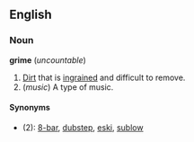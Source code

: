 {{wikipedia}}

==English==
===Noun===
'''grime''' (''uncountable'')

#[[Dirt]] that is [[ingrain]]ed and difficult to remove.
#(''music'') A type of music. <!--this needs to be expanded on.  Source: "The Big Issue", London edition, April 5-11 2004. -->

====Synonyms====
*(2): [[8-bar]], [[dubstep]], [[eski]], [[sublow]]
